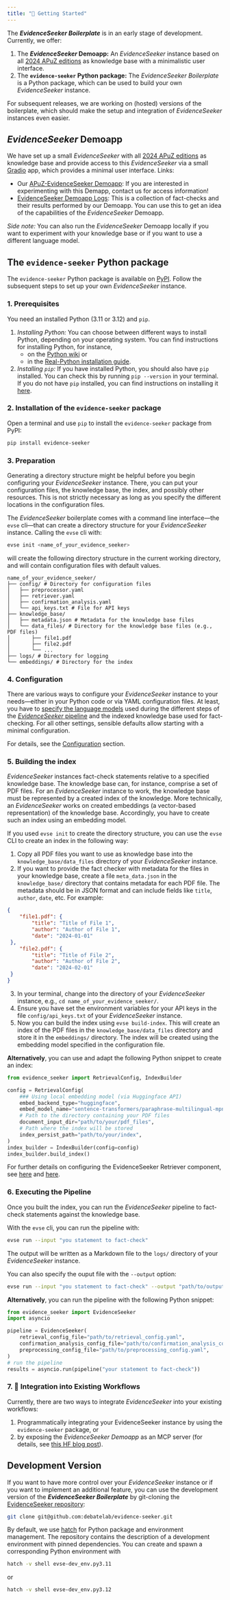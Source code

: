 ```yaml
---
title: "🚀 Getting Started"
---
```


The **_EvidenceSeeker Boilerplate_** is in an early stage of development. Currently, we offer:

1. The **_EvidenceSeeker_ Demoapp:** An *EvidenceSeeker* instance based on all [2024 APuZ editions](https://www.bpb.de/shop/zeitschriften/apuz/?field_filter_thema=all&field_date_content=2024&d=1) as knowledge base with a minimalistic user interface.
2. The **`evidence-seeker` Python package:** The _EvidenceSeeker Boilerplate_ is a Python package, which can be used to build your own *EvidenceSeeker* instance.

For subsequent releases, we are working on (hosted) versions of the boilerplate, which should make the setup and integration of *EvidenceSeeker* instances even easier.

## _EvidenceSeeker_ Demoapp {#try_it}

We have set up a small _EvidenceSeeker_ with all [2024 APuZ editions](https://www.bpb.de/shop/zeitschriften/apuz/?field_filter_thema=all&field_date_content=2024&d=1) as knowledge base and provide access to this _EvidenceSeeker_ via a small [Gradio](https://www.gradio.app/) app, which provides a minimal user interface.  Links:

+ Our [APuZ-EvidenceSeeker Demoapp](https://huggingface.co/spaces/DebateLabKIT/evidence-seeker-demo): If you are interested in experimenting with this Demapp, contact us for access information!
+ [EvidenceSeeker Demoapp Logs](XX): This is a collection of fact-checks and their results performed by our Demoapp. You can use this to get an idea of the capabilities of the _EvidenceSeeker_ Demoapp.

*Side note:* You can also run the _EvidenceSeeker_ Demoapp locally if you want to experiment with your knowledge base or if you want to use a different language model.


## The `evidence-seeker` Python package {#set_up}

The `evidence-seeker` Python package is available on [PyPI](https://pypi.org/project/evidence-seeker/). Follow the subsequent steps to set up your own *EvidenceSeeker* instance.

### 1. Prerequisites

You need an installed Python (3.11 or 3.12) and `pip`. 

1. *Installing Python:* You can choose between different ways to install Python, depending on your operating system. You can find instructions for installing Python, for instance,
    + on the [Python wiki](https://wiki.python.org/moin/BeginnersGuide/Download) or 
    + in the [Real-Python installation guide](https://realpython.com/installing-python/).
2. *Installing `pip`:* If you have installed Python, you should also have `pip` installed. You can check this by running `pip --version` in your terminal. If you do not have `pip` installed, you can find instructions on installing it [here](https://pip.pypa.io/en/stable/installation/).


<!--
TODO: Do we actually support the latest Python?
-->

### 2. Installation of the `evidence-seeker` package

Open a terminal and use `pip` to install the `evidence-seeker` package from PyPI:

```bash
pip install evidence-seeker
```

### 3. Preparation 

Generating a directory structure might be helpful before you begin configuring your _EvidenceSeeker_ instance. There, you can put your configuration files, the knowledge base, the index, and possibly other resources. This is not strictly necessary as long as you specify the different locations in the configuration files. 

The *EvidenceSeeker* boilerplate comes with a command line interface---the `evse` cli---that can create a directory structure for your *EvidenceSeeker* instance. Calling the `evse` cli with:

```bash
evse init <name_of_your_evidence_seeker>
```
will create the following directory structure in the current working directory, and will contain configuration files with default values. 

```text
name_of_your_evidence_seeker/
├── config/ # Directory for configuration files
│   ├── preprocessor.yaml
│   ├── retriever.yaml
│   ├── confirmation_analysis.yaml
│   └── api_keys.txt # File for API keys
├── knowledge_base/
│   ├── metadata.json # Metadata for the knowledge base files
│   └── data_files/ # Directory for the knowledge base files (e.g., PDF files)
│       ├── file1.pdf 
│       ├── file2.pdf 
│       └── ...
├── logs/ # Directory for logging
└── embeddings/ # Directory for the index
```

### 4. Configuration

There are various ways to configure your *EvidenceSeeker* instance to your needs---either in your Python code or via YAML configuration files. At least, you have to [specify the language models](docs_configuration/minimal_configuration.qmd) used during the different steps of the [*EvidenceSeeker* pipeline](/workflow.qmd) and the indexed knowledge base used for fact-checking. For all other settings, sensible defaults allow starting with a minimal configuration. 

For details, see the [Configuration](configuration.qmd) section.

### 5. Building the index {#building_index}

*EvidenceSeeker* instances fact-check statements relative to a specified knowledge base. The knowledge base can, for instance, comprise a set of PDF files. For an *EvidenceSeeker* instance to work, the knowledge base must be represented by a created index of the knowledge. More technically, an *EvidenceSeeker* works on created embeddings (a vector-based representation) of the knowledge base. Accordingly, you have to create such an index using an embedding model.

If you used `evse init` to create the directory structure, you can use the `evse` CLI to create an index in the following way:

1. Copy all PDF files you want to use as knowledge base into the `knowledge_base/data_files` directory of your *EvidenceSeeker* instance.
2. If you want to provide the fact checker with metadata for the files in your knowledge base, create a file `meta_data.json` in the `knowledge_base/` directory that contains metadata for each PDF file. The metadata should be in JSON format and can include fields like `title`, `author`, `date`, etc. For example:
```json
{
    "file1.pdf": {
        "title": "Title of File 1",
        "author": "Author of File 1",
        "date": "2024-01-01"
 },
    "file2.pdf": {
        "title": "Title of File 2",
        "author": "Author of File 2",
        "date": "2024-02-01"
 }
}
```
3. In your terminal, change into the directory of your *EvidenceSeeker* instance, e.g., `cd name_of_your_evidence_seeker/`.
4. Ensure you have set the environment variables for your API keys in the file `config/api_keys.txt` of your *EvidenceSeeker* instance.
5. Now you can build the index using `evse build-index`. This will create an index of the PDF files in the `knowledge_base/data_files` directory and store it in the `embeddings/` directory. The index will be created using the embedding model specified in the configuration file.


**Alternatively**, you can use and adapt the following Python snippet to create an index:

```python
from evidence_seeker import RetrievalConfig, IndexBuilder

config = RetrievalConfig(
    ### Using local embedding model (via Huggingface API)
    embed_backend_type="huggingface",
    embed_model_name="sentence-transformers/paraphrase-multilingual-mpnet-base-v2",
    # Path to the directory containing your PDF files
    document_input_dir="path/to/your/pdf_files",
    # Path where the index will be stored
    index_persist_path="path/to/your/index",
)
index_builder = IndexBuilder(config=config)
index_builder.build_index()
```

For further details on configuring the EvidenceSeeker Retriever component, see [here](docs_configuration/minimal_configuration.qmd#retriever-component) and [here](docs_configuration/advanced_configuration.qmd#retriever-component).

### 6. Executing the Pipeline

Once you built the index, you can run the *EvidenceSeeker* pipeline to fact-check statements against the knowledge base.

With the `evse` cli, you can run the pipeline with:

```bash
evse run --input "you statement to fact-check" 
```
<!--
TODO: What about JSON output? Would be better for further processing.
-->

The output will be written as a Markdown file to the `logs/` directory of your *EvidenceSeeker* instance. 


You can also specify the ouput file with the `--output` option:

```bash
evse run --input "you statement to fact-check" --output "path/to/output/file.md"
``` 

**Alternatively**, you can run the pipeline with the following Python snippet: 

```python
from evidence_seeker import EvidenceSeeker
import asyncio

pipeline = EvidenceSeeker(
    retrieval_config_file="path/to/retrieval_config.yaml",
    confirmation_analysis_config_file="path/to/confirmation_analysis_config.yaml",
    preprocessing_config_file="path/to/preprocessing_config.yaml",
)
# run the pipeline
results = asyncio.run(pipeline("your statement to fact-check"))
```

### 7. 🚧 Integration into Existing Workflows {#integration}

Currently, there are two ways to integrate *EvidenceSeeker* into your existing workflows:

1. Programmatically integrating your EvidenceSeeker instance by using the `evidence-seeker` package, or 
2. by exposing the *EvidenceSeeker Demoapp* as an MCP server (for details, see [this HF blog post](https://huggingface.co/blog/gradio-mcp)).

## Development Version

If you want to have more control over your *EvidenceSeeker* instance or if you want to implement an additional feature, you can use the development version of the **_EvidenceSeeker Boilerplate_** by git-cloning the [EvidenceSeeker repository](https://github.com/debatelab/evidence-seeker): 

```bash
git clone git@github.com:debatelab/evidence-seeker.git
``` 

By default, we use [hatch](https://hatch.pypa.io/latest/) for Python package and environment management. The repository contains the description of a development environment with pinned dependencies. You can create and spawn a corresponding Python environment with

```bash
hatch -v shell evse-dev_env.py3.11
```

or 

```bash
hatch -v shell evse-dev_env.py3.12
```
